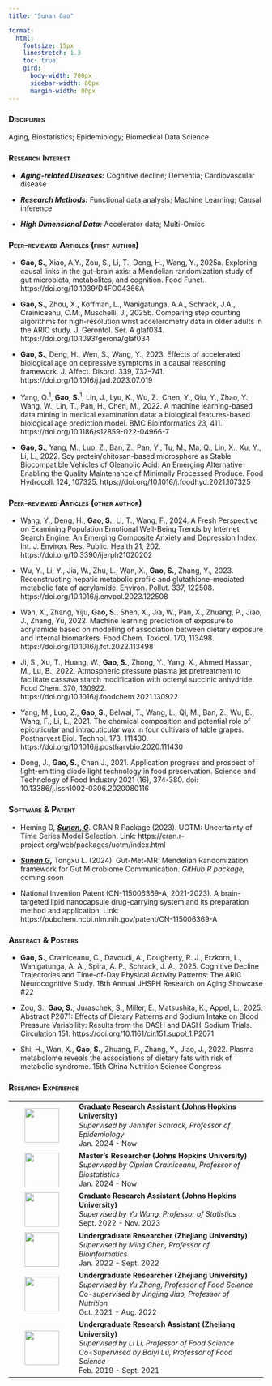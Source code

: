 ```yaml
---
title: "Sunan Gao"

format: 
  html:
    fontsize: 15px
    linestretch: 1.3
    toc: true
    gird:
      body-width: 700px
      sidebar-width: 80px
      margin-width: 80px
---
```


### [**Disciplines**]{.smallcaps}

Aging, Biostatistics; Epidemiology; Biomedical Data Science

### [**Research Interest**]{.smallcaps}

-   ***Aging-related Diseases:*** Cognitive decline; Dementia; Cardiovascular disease

-   ***Research Methods:*** Functional data analysis; Machine Learning; Causal inference

-   ***High Dimensional Data:*** Accelerator data; Multi-Omics

### [**Peer-reviewed Articles (first author)**]{.smallcaps}

-   **Gao, S.**, Xiao, A.Y., Zou, S., Li, T., Deng, H., Wang, Y., 2025a. Exploring causal links in the gut–brain axis: a Mendelian randomization study of gut microbiota, metabolites, and cognition. Food Funct. https://doi.org/10.1039/D4FO04366A

-   **Gao, S.**, Zhou, X., Koffman, L., Wanigatunga, A.A., Schrack, J.A., Crainiceanu, C.M., Muschelli, J., 2025b. Comparing step counting algorithms for high-resolution wrist accelerometry data in older adults in the ARIC study. J. Gerontol. Ser. A glaf034. https://doi.org/10.1093/gerona/glaf034

-   **Gao, S.**, Deng, H., Wen, S., Wang, Y., 2023. Effects of accelerated biological age on depressive symptoms in a causal reasoning framework. J. Affect. Disord. 339, 732–741. https://doi.org/10.1016/j.jad.2023.07.019

-   Yang, Q.^1^, **Gao, S.**^1^, Lin, J., Lyu, K., Wu, Z., Chen, Y., Qiu, Y., Zhao, Y., Wang, W., Lin, T., Pan, H., Chen, M., 2022. A machine learning-based data mining in medical examination data: a biological features-based biological age prediction model. BMC Bioinformatics 23, 411. https://doi.org/10.1186/s12859-022-04966-7

-   **Gao, S.**, Yang, M., Luo, Z., Ban, Z., Pan, Y., Tu, M., Ma, Q., Lin, X., Xu, Y., Li, L., 2022. Soy protein/chitosan-based microsphere as Stable Biocompatible Vehicles of Oleanolic Acid: An Emerging Alternative Enabling the Quality Maintenance of Minimally Processed Produce. Food Hydrocoll. 124, 107325. https://doi.org/10.1016/j.foodhyd.2021.107325

### [**Peer-reviewed Articles (other author)**]{.smallcaps}

-   Wang, Y., Deng, H., **Gao, S.**, Li, T., Wang, F., 2024. A Fresh Perspective on Examining Population Emotional Well-Being Trends by Internet Search Engine: An Emerging Composite Anxiety and Depression Index. Int. J. Environ. Res. Public. Health 21, 202. https://doi.org/10.3390/ijerph21020202

-   Wu, Y., Li, Y., Jia, W., Zhu, L., Wan, X., **Gao, S.**, Zhang, Y., 2023. Reconstructing hepatic metabolic profile and glutathione-mediated metabolic fate of acrylamide. Environ. Pollut. 337, 122508. https://doi.org/10.1016/j.envpol.2023.122508

-   Wan, X., Zhang, Yiju, **Gao, S.**, Shen, X., Jia, W., Pan, X., Zhuang, P., Jiao, J., Zhang, Yu, 2022. Machine learning prediction of exposure to acrylamide based on modelling of association between dietary exposure and internal biomarkers. Food Chem. Toxicol. 170, 113498. https://doi.org/10.1016/j.fct.2022.113498

-   Ji, S., Xu, T., Huang, W., **Gao, S.**, Zhong, Y., Yang, X., Ahmed Hassan, M., Lu, B., 2022. Atmospheric pressure plasma jet pretreatment to facilitate cassava starch modification with octenyl succinic anhydride. Food Chem. 370, 130922. https://doi.org/10.1016/j.foodchem.2021.130922

-   Yang, M., Luo, Z., **Gao, S.**, Belwal, T., Wang, L., Qi, M., Ban, Z., Wu, B., Wang, F., Li, L., 2021. The chemical composition and potential role of epicuticular and intracuticular wax in four cultivars of table grapes. Postharvest Biol. Technol. 173, 111430. https://doi.org/10.1016/j.postharvbio.2020.111430

-   Dong, J., **Gao, S.**, Chen J., 2021. Application progress and prospect of light-emitting diode light technology in food preservation. Science and Technology of Food Industry 2021 (16), 374-380. doi: 10.13386/j.issn1002-0306.2020080116

### [**Software & Patent**]{.smallcaps}

-   Heming D, [***Sunan, G***]{.underline}. CRAN R Package (2023). UOTM: Uncertainty of Time Series Model Selection. Link: https://cran.r-project.org/web/packages/uotm/index.html

-   [***Sunan G***]{.underline}**,** Tongxu L. (2024). Gut-Met-MR: Mendelian Randomization framework for Gut Microbiome Communication. *GitHub R package,* coming soon

-   National Invention Patent (CN-115006369-A, 2021-2023). A brain-targeted lipid nanocapsule drug-carrying system and its preparation method and application. Link: https://pubchem.ncbi.nlm.nih.gov/patent/CN-115006369-A

### [**Abstract & Posters**]{.smallcaps}

-   **Gao, S.**, Crainiceanu, C., Davoudi, A., Dougherty, R. J., Etzkorn, L., Wanigatunga, A. A., Spira, A. P., Schrack, J. A., 2025. Cognitive Decline Trajectories and Time-of-Day Physical Activity Patterns: The ARIC Neurocognitive Study. 18th Annual JHSPH Research on Aging Showcase #22

-   Zou, S., **Gao, S.**, Juraschek, S., Miller, E., Matsushita, K., Appel, L., 2025. Abstract P2071: Effects of Dietary Patterns and Sodium Intake on Blood Pressure Variability: Results from the DASH and DASH-Sodium Trials. Circulation 151. https://doi.org/10.1161/cir.151.suppl_1.P2071

-   Shi, H., Wan, X., **Gao, S.**, Zhuang, P., Zhang, Y., Jiao, J., 2022. Plasma metabolome reveals the associations of dietary fats with risk of metabolic syndrome. 15th China Nutrition Science Congress

### [**Research Experience**]{.smallcaps}

+:------------------------------------:+--------------------------------------------------------------------------------------------------------------+
| ![](images/JHU_logo.png){width="68"} | <span style="font-size: 14px; line-height: 1.3"> **Graduate Research Assistant (Johns Hopkins University)**\ |
|                                      | *Supervised by Jennifer Schrack, Professor of Epidemiology\                                                  |
|                                      | *Jan. 2024 - Now                                                                                             |
+--------------------------------------+--------------------------------------------------------------------------------------------------------------+
| ![](images/JHU_logo.png){width="68"} | <span style="font-size: 14px; line-height: 1.3"> **Master’s Researcher (Johns Hopkins University)**\         |
|                                      | *Supervised by Ciprian Crainiceanu, Professor of Biostatistics\                                              |
|                                      | *Jan. 2024 - Now                                                                                             |
+--------------------------------------+--------------------------------------------------------------------------------------------------------------+
| ![](images/RUC_logo.png){width="68"} | <span style="font-size: 14px; line-height: 1.3"> **Graduate Research Assistant (Johns Hopkins University)**\ |
|                                      | *Supervised by Yu Wang, Professor of Statistics\                                                             |
|                                      | *Sept. 2022 - Nov. 2023                                                                                      |
+--------------------------------------+--------------------------------------------------------------------------------------------------------------+
| ![](images/ZJU_logo.png){width="68"} | <span style="font-size: 14px; line-height: 1.3"> **Undergraduate Researcher (Zhejiang University)**\         |
|                                      | *Supervised by Ming Chen, Professor of Bioinformatics\                                                       |
|                                      | *Jan. 2022 - Sept. 2022                                                                                      |
+--------------------------------------+--------------------------------------------------------------------------------------------------------------+
| ![](images/ZJU_logo.png){width="68"} | <span style="font-size: 14px; line-height: 1.3"> **Undergraduate Researcher (Zhejiang University)**\         |
|                                      | *Supervised by Yu Zhang, Professor of Food Science\                                                          |
|                                      | Co-supervised by Jingjing Jiao, Professor of Nutrition*\                                                     |
|                                      | Oct. 2021 - Aug. 2022                                                                                        |
+--------------------------------------+--------------------------------------------------------------------------------------------------------------+
| ![](images/ZJU_logo.png){width="68"} | <span style="font-size: 14px; line-height: 1.3"> **Undergraduate Research Assistant (Zhejiang University)**\ |
|                                      | *Supervised by Li Li, Professor of Food Science\                                                             |
|                                      | Co-Supervised by Baiyi Lu, Professor of Food Science*\                                                       |
|                                      | Feb. 2019 - Sept. 2021                                                                                       |
+--------------------------------------+--------------------------------------------------------------------------------------------------------------+
